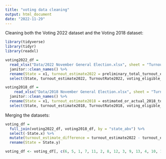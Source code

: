 ```yaml
---
title: "voting data cleaning"
output: html_document
date: "2022-11-29"
---
```


Cleaning both the Voting 2022 dataset and the Voting 2018 dataset: 

```r
library(tidyverse)
library(tidyr)
library(readxl)

voting2022_df =
  read_xlsx("Data/2022 November General Election.xlsx", sheet = "Turnout Rates", range = "A2:N54") %>%
  janitor::clean_names() %>% 
  rename(State = x1, turnout_estimate2022 = preliminary_total_turnout_estimate, TurnoutRate2022 = preliminary_turnout_rate, voting_eligible_pop2022 = voting_eligible_population_vep, voting_age_pop2022 = voting_age_population_vap) %>% 
  select(State, turnout_estimate2022, TurnoutRate2022, voting_eligible_pop2022, voting_age_pop2022, state_abv)

voting2018_df = 
    read_xlsx("Data/2018 November General Election.xlsx", sheet = "Turnout Rates", range = "A2:P54") %>%
  janitor::clean_names() %>%  
  rename(State = x1, turnout_estimate2018 = estimated_or_actual_2018_total_ballots_counted, TurnoutRate2018 = estimated_or_actual_2018_total_ballots_counted_vep_turnout_rate, voting_eligible_pop2018 = voting_eligible_population_vep, voting_age_pop2018 = voting_age_population_vap) %>% 
  select(State, turnout_estimate2018, TurnoutRate2018, voting_eligible_pop2018, voting_age_pop2018, state_abv)

```

Merging the datasets: 

```r
voting_df = 
  full_join(voting2022_df, voting2018_df, by = "state_abv") %>% 
  select(-State.x) %>% 
  mutate(turnout_estimate_difference = turnout_estimate2022 - turnout_estimate2018, Turnout_Rate_difference = TurnoutRate2022 - TurnoutRate2018, voting_eligible_difference = voting_eligible_pop2022 - voting_eligible_pop2018, voting_age_difference = voting_age_pop2022 - voting_age_pop2018) %>% 
  rename(State = State.y)

voting_df <- voting_df[, c(6, 5, 1, 7, 11, 2, 8, 12, 3, 9, 13, 4, 10, 14)]
```
